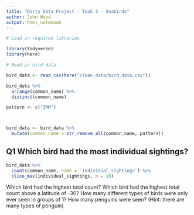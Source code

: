 ```yaml
---
title: "Dirty Data Project - Task 3 - Seabirds"
author: John Wood
output: html_notebook
---
```


```r
# Load in required libraries

library(tidyverse)
library(here)

```

```r
# Read in bird data 

bird_data <- read_csv(here("clean_data/bird_data.csv"))
```

```r
bird_data %>% 
  arrange(common_name) %>% 
  distinct(common_name)
```

```r

pattern <- c("IMM")



bird_data <- bird_data %>% 
  mutate(common_name = str_remove_all(common_name, pattern))
```








## Q1 Which bird had the most individual sightings?
```r

bird_data %>% 
  count(common_name, name = 'individual_sightings') %>% 
  slice_max(individual_sightings, n = 10)
```


Which bird had the highest total count?
Which bird had the highest total count above a latitude of -30?
How many different types of birds were only ever seen in groups of 1?
How many penguins were seen? (Hint: there are many types of penguin)

